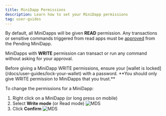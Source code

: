 ```yaml
---
title: MiniDapp Permissions
description: Learn how to set your MiniDapp permissions
tag: user-guides
---
```


By default, all MiniDapps will be given **READ** permission. Any transactions or sensitive commands triggered from read apps must be [approved](/docs/userguides/usingyournode/approvingtxns) from the Pending MiniDapp.

MiniDapps with **WRITE** permission can transact or run any command without asking for your approval.

<Callout type="warn">
  Before giving a MiniDapp WRITE permissions, ensure your [wallet is
  locked](/docs/user-guides/lock-your-wallet) with a password. **You should only
  give WRITE permission to MiniDapps that you trust.**
</Callout>

To change the permissions for a MiniDapp:

1. Right click on a MiniDapp (or long press on mobile)
2. Select **Write mode** (or Read mode)
   ![MDS](/img/runanode/mds_updateperms.jpg)
3. Click **Confirm**
   ![MDS](/img/runanode/mds_writeaccess.jpg)
